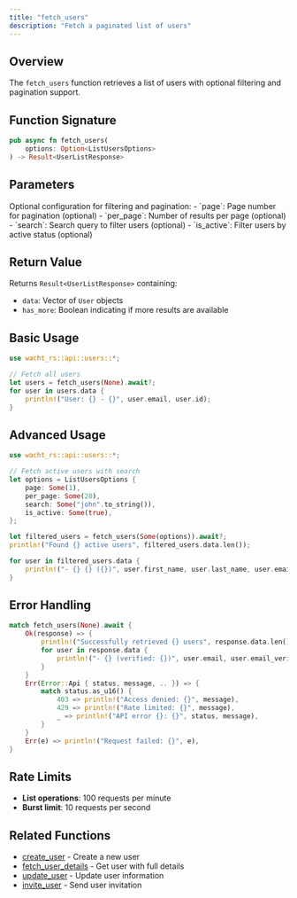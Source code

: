 ```yaml
---
title: "fetch_users"
description: "Fetch a paginated list of users"
---
```


## Overview

The `fetch_users` function retrieves a list of users with optional filtering and pagination support.

## Function Signature

```rust
pub async fn fetch_users(
    options: Option<ListUsersOptions>
) -> Result<UserListResponse>
```

## Parameters

<ParamField path="options" type="Option<ListUsersOptions>">
  Optional configuration for filtering and pagination:
  - `page`: Page number for pagination (optional)
  - `per_page`: Number of results per page (optional)
  - `search`: Search query to filter users (optional)
  - `is_active`: Filter users by active status (optional)
</ParamField>

## Return Value

Returns `Result<UserListResponse>` containing:
- `data`: Vector of `User` objects
- `has_more`: Boolean indicating if more results are available

## Basic Usage

```rust
use wacht_rs::api::users::*;

// Fetch all users
let users = fetch_users(None).await?;
for user in users.data {
    println!("User: {} - {}", user.email, user.id);
}
```

## Advanced Usage

```rust
use wacht_rs::api::users::*;

// Fetch active users with search
let options = ListUsersOptions {
    page: Some(1),
    per_page: Some(20),
    search: Some("john".to_string()),
    is_active: Some(true),
};

let filtered_users = fetch_users(Some(options)).await?;
println!("Found {} active users", filtered_users.data.len());

for user in filtered_users.data {
    println!("- {} {} ({})", user.first_name, user.last_name, user.email);
}
```

## Error Handling

```rust
match fetch_users(None).await {
    Ok(response) => {
        println!("Successfully retrieved {} users", response.data.len());
        for user in response.data {
            println!("- {} (verified: {})", user.email, user.email_verified);
        }
    }
    Err(Error::Api { status, message, .. }) => {
        match status.as_u16() {
            403 => println!("Access denied: {}", message),
            429 => println!("Rate limited: {}", message),
            _ => println!("API error {}: {}", status, message),
        }
    }
    Err(e) => println!("Request failed: {}", e),
}
```

## Rate Limits

- **List operations**: 100 requests per minute
- **Burst limit**: 10 requests per second

## Related Functions

- [create_user](create-user) - Create a new user
- [fetch_user_details](fetch-user-details) - Get user with full details
- [update_user](update-user) - Update user information
- [invite_user](invite-user) - Send user invitation